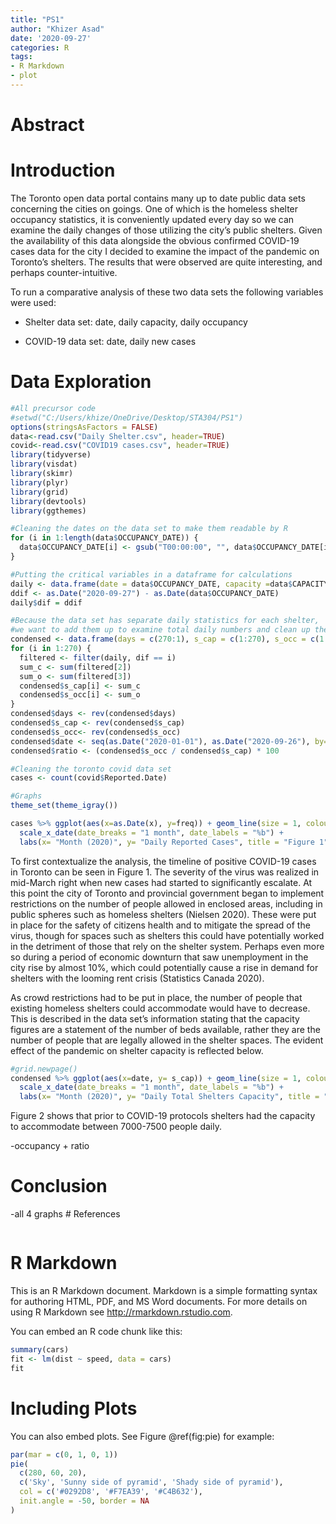 ```yaml
---
title: "PS1"
author: "Khizer Asad"
date: '2020-09-27'
categories: R
tags:
- R Markdown
- plot
---
```


# Abstract

# Introduction 

The Toronto open data portal contains many up to date public data sets concerning the cities on goings. One of which is the homeless shelter occupancy statistics, it is conveniently updated every day so we can examine the daily changes of those utilizing the city's public shelters. Given the availability of this data alongside the obvious confirmed COVID-19 cases data for the city I decided to examine the impact of the pandemic on Toronto's shelters. The results that were observed are quite interesting, and perhaps counter-intuitive. 

To run a comparative analysis of these two data sets the following variables were used: 

* Shelter data set: date, daily capacity, daily occupancy

* COVID-19 data set: date, daily new cases 

# Data Exploration
```r
#All precursor code
#setwd("C:/Users/khize/OneDrive/Desktop/STA304/PS1")
options(stringsAsFactors = FALSE)
data<-read.csv("Daily Shelter.csv", header=TRUE)
covid<-read.csv("COVID19 cases.csv", header=TRUE)
library(tidyverse)
library(visdat)
library(skimr)
library(plyr)
library(grid)
library(devtools)
library(ggthemes)

#Cleaning the dates on the data set to make them readable by R 
for (i in 1:length(data$OCCUPANCY_DATE)) {
  data$OCCUPANCY_DATE[i] <- gsub("T00:00:00", "", data$OCCUPANCY_DATE[i])
}

#Putting the critical variables in a dataframe for calculations
daily <- data.frame(date = data$OCCUPANCY_DATE, capacity =data$CAPACITY, occupancy= data$OCCUPANCY)
ddif <- as.Date("2020-09-27") - as.Date(data$OCCUPANCY_DATE)
daily$dif = ddif

#Because the data set has separate daily statistics for each shelter, 
#we want to add them up to examine total daily numbers and clean up the data
condensed <- data.frame(days = c(270:1), s_cap = c(1:270), s_occ = c(1:270))
for (i in 1:270) {
  filtered <- filter(daily, dif == i)
  sum_c <- sum(filtered[2])
  sum_o <- sum(filtered[3])
  condensed$s_cap[i] <- sum_c
  condensed$s_occ[i] <- sum_o
}
condensed$days <- rev(condensed$days)
condensed$s_cap <- rev(condensed$s_cap)
condensed$s_occ<- rev(condensed$s_occ)
condensed$date <- seq(as.Date("2020-01-01"), as.Date("2020-09-26"), by="days")
condensed$ratio <- (condensed$s_occ / condensed$s_cap) * 100

#Cleaning the toronto covid data set
cases <- count(covid$Reported.Date)

#Graphs
theme_set(theme_igray())
```

```r
cases %>% ggplot(aes(x=as.Date(x), y=freq)) + geom_line(size = 1, colour = "#CC0000") + 
  scale_x_date(date_breaks = "1 month", date_labels = "%b") +
  labs(x= "Month (2020)", y= "Daily Reported Cases", title = "Figure 1", subtitle= "Toronto Daily New COVID-19 Cases")
```

To first contextualize the analysis, the timeline of positive COVID-19 cases in Toronto can be seen in Figure 1. The severity of the virus was realized in mid-March right when new cases had started to significantly escalate. At this point the city of Toronto and provincial government began to implement restrictions on the number of people allowed in enclosed areas, including in public spheres such as homeless shelters (Nielsen 2020). These were put in place for the safety of citizens health and to mitigate the spread of the virus, though for spaces such as shelters this could have potentially worked in the detriment of those that rely on the shelter system. Perhaps even more so during a period of economic downturn that saw unemployment in the city rise by almost 10%, which could potentially cause a rise in demand for shelters with the looming rent crisis (Statistics Canada 2020). 

As crowd restrictions had to be put in place, the number of people that existing homeless shelters could accommodate would have to decrease. This is described in the data set's information stating that the capacity figures are a statement of the number of beds available, rather they are the number of people that are legally allowed in the shelter spaces. The evident effect of the pandemic on shelter capacity is reflected below.

```r
#grid.newpage()
condensed %>% ggplot(aes(x=date, y= s_cap)) + geom_line(size = 1, colour = "#000099") + 
  scale_x_date(date_breaks = "1 month", date_labels = "%b") +
  labs(x= "Month (2020)", y= "Daily Total Shelters Capacity", title = "Figure 2", subtitle= "Toronto Shelters Total Daily Capacity")
```

Figure 2 shows that prior to COVID-19 protocols shelters had the capacity to accommodate between 7000-7500 people daily. 

-occupancy + ratio 


# Conclusion 
-all 4 graphs
# References 
```r

```

# R Markdown

This is an R Markdown document. Markdown is a simple formatting syntax for authoring HTML, PDF, and MS Word documents. For more details on using R Markdown see <http://rmarkdown.rstudio.com>.

You can embed an R code chunk like this:

```r
summary(cars)
fit <- lm(dist ~ speed, data = cars)
fit
```

# Including Plots

You can also embed plots. See Figure \@ref(fig:pie) for example:

```r
par(mar = c(0, 1, 0, 1))
pie(
  c(280, 60, 20),
  c('Sky', 'Sunny side of pyramid', 'Shady side of pyramid'),
  col = c('#0292D8', '#F7EA39', '#C4B632'),
  init.angle = -50, border = NA
)
```
